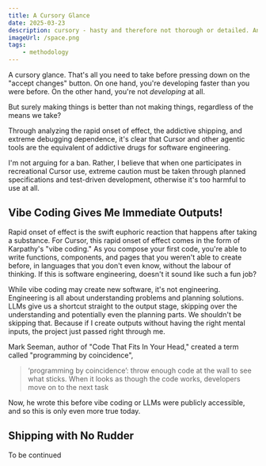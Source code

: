 ```yaml
---
title: A Cursory Glance
date: 2025-03-23
description: cursory - hasty and therefore not thorough or detailed. An informal essay.
imageUrl: /space.png
tags:
    - methodology
---
```


A cursory glance. That's all you need to take before pressing down on the "accept changes" button. On one hand, you're developing faster than you were before. On the other hand, you're not _developing_ at all.

But surely making things is better than not making things, regardless of the means we take?

Through analyzing the rapid onset of effect, the addictive shipping, and extreme debugging dependence, it's clear that Cursor and other agentic tools are the equivalent of addictive drugs for software engineering.

I'm not arguing for a ban. Rather, I believe that when one participates in recreational Cursor use, extreme caution must be taken through planned specifications and test-driven development, otherwise it's too harmful to use at all.

## Vibe Coding Gives Me Immediate Outputs!

Rapid onset of effect is the swift euphoric reaction that happens after taking a substance. For Cursor, this rapid onset of effect comes in the form of Karpathy's "vibe coding." As you compose your first code, you're able to write functions, components, and pages that you weren't able to create before, in languages that you don't even know, without the labour of thinking. If this is software engineering, doesn't it sound like such a fun job?

While vibe coding may create new software, it's not engineering. Engineering is all about understanding problems and planning solutions. LLMs give us a shortcut straight to the output stage, skipping over the understanding and potentially even the planning parts. We shouldn't be skipping that. Because if I create outputs without having the right mental inputs, the project just passed right through me.

Mark Seeman, author of "Code That Fits In Your Head," created a term called "programming by coincidence",

> ‘programming by coincidence’: throw enough code at the wall to see what sticks. When it looks as though the code works, developers move on to the next task

Now, he wrote this before vibe coding or LLMs were publicly accessible, and so this is only even more true today.

## Shipping with No Rudder

To be continued
